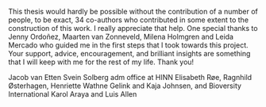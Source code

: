 <!-- **Table 1.** Environmental characteristics of sampled locations across the research sites.  -->
  
<!-- | **Research site**   | **Elevation (m)**  |**Temperature (°C)**  | **Precipitation (mm)** | **Ecoregions** | -->
<!-- | ------------------- |:------------------:|:--------------------:|:----------------------:|:--------------:| -->
<!-- | Central America     | 597 (190–1900)     | 23 (17–29)           | 1717 (905–2122)        | 3              | -->
<!-- | East Africa         | 2598 (1960-3200)   | 15 (6-25)            | 976 (671–1078)         | 1              | -->
<!-- | South Asia          | 85 (42-571)        | 25 (9-39)            | 1024 (808-1280)        | 3              | -->

<!-- **Table 1.** Performance of the 3D-breeding compared with the benchmark of a centralised genomic selection. 3D-breeding provides higher across-season goodness-of-fit (Kendall $\tau$) than centralised genomic selection on farmers’ overall appreciation (*OA*) and grain yield (*GY*).  -->

<!-- | **Approach**	     | **OA**          |**GY**            |  -->
<!-- | ------------------ |:---------------:|:----------------:| -->
<!-- | **Centralised GS** |                 |                  | -->
<!-- | Season 1 (n=179)   | 0.134           | -0.012           | -->
<!-- | Season 2 (n=651)   | 0.105           | 0.076            | -->
<!-- | Season 3 (n=335)   | 0.183           | 0.073            | -->
<!-- |                    | **0.141 (± 0.039)** | **0.046 (± 0.049)**| -->
<!-- | **3D-breeding **   |                 |                  | -->
<!-- | Season 1 (n=179)   | 0.270           | 0.160            | -->
<!-- | Season 2 (n=651)   | 0.276           | 0.078            | -->
<!-- | Season 3 (n=335)   | 0.203           | 0.119            | -->
<!-- |                    | **0.251 (± 0.040)** | **0.109 (± 0.041)**| -->

This thesis would hardly be possible without the contribution of a number of people, to be exact, 34 co-authors who contributed in some extent to the construction of this work. I really appreciate that help. One special thanks to Jenny Ordoñez, Maarten van Zonneveld, Milena Holmgren and Leida Mercado who guided me in the first steps that I took towards this project. Your support, advice, encouragement, and brilliant insights are something that I will keep with me for the rest of my life. Thank you! 

Jacob van Etten
Svein Solberg
adm office at HINN Elisabeth Røe, Ragnhild Østerhagen, Henriette Wathne Gelink and Kaja Johnsen, and Bioversity International Karol Araya and Luis Allen

